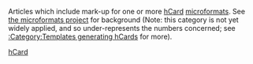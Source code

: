 {{hidden category}}

Articles which include mark-up for one or more [[hCard|hCard]] [[microformat|microformat]]s. See [[WikiProject:微格式|the microformats project]] for background (Note: this category is not yet widely applied, and so under-represents the numbers concerned; see [[:Category:Templates_generating_hCards|:Category:Templates generating hCards]] for more).

{{LargeCategoryTOC}}

[[Category:有微格式的条目|hCard]]